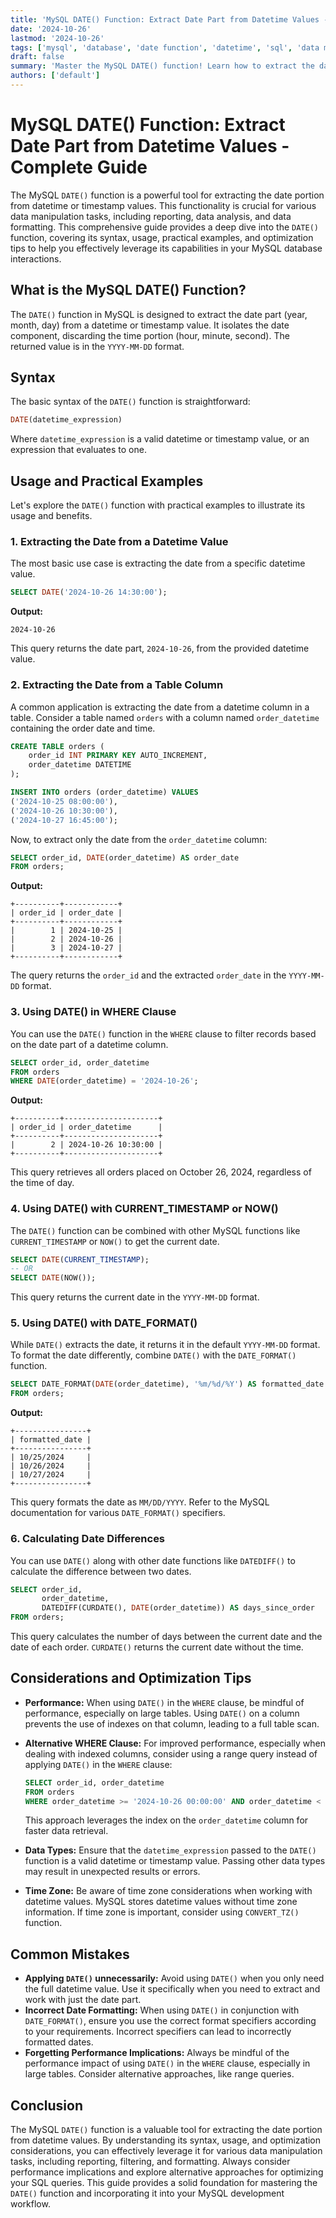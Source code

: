 ```yaml
---
title: 'MySQL DATE() Function: Extract Date Part from Datetime Values - Complete Guide'
date: '2024-10-26'
lastmod: '2024-10-26'
tags: ['mysql', 'database', 'date function', 'datetime', 'sql', 'data manipulation', 'date extraction', 'date format']
draft: false
summary: 'Master the MySQL DATE() function! Learn how to extract the date part from datetime values, format dates, and use it effectively in your SQL queries with practical examples and optimization tips.'
authors: ['default']
---
```


# MySQL DATE() Function: Extract Date Part from Datetime Values - Complete Guide

The MySQL `DATE()` function is a powerful tool for extracting the date portion from datetime or timestamp values.  This functionality is crucial for various data manipulation tasks, including reporting, data analysis, and data formatting.  This comprehensive guide provides a deep dive into the `DATE()` function, covering its syntax, usage, practical examples, and optimization tips to help you effectively leverage its capabilities in your MySQL database interactions.

## What is the MySQL DATE() Function?

The `DATE()` function in MySQL is designed to extract the date part (year, month, day) from a datetime or timestamp value.  It isolates the date component, discarding the time portion (hour, minute, second). The returned value is in the `YYYY-MM-DD` format.

## Syntax

The basic syntax of the `DATE()` function is straightforward:

```sql
DATE(datetime_expression)
```

Where `datetime_expression` is a valid datetime or timestamp value, or an expression that evaluates to one.

## Usage and Practical Examples

Let's explore the `DATE()` function with practical examples to illustrate its usage and benefits.

### 1. Extracting the Date from a Datetime Value

The most basic use case is extracting the date from a specific datetime value.

```sql
SELECT DATE('2024-10-26 14:30:00');
```

**Output:**

```
2024-10-26
```

This query returns the date part, `2024-10-26`, from the provided datetime value.

### 2. Extracting the Date from a Table Column

A common application is extracting the date from a datetime column in a table.  Consider a table named `orders` with a column named `order_datetime` containing the order date and time.

```sql
CREATE TABLE orders (
    order_id INT PRIMARY KEY AUTO_INCREMENT,
    order_datetime DATETIME
);

INSERT INTO orders (order_datetime) VALUES
('2024-10-25 08:00:00'),
('2024-10-26 10:30:00'),
('2024-10-27 16:45:00');
```

Now, to extract only the date from the `order_datetime` column:

```sql
SELECT order_id, DATE(order_datetime) AS order_date
FROM orders;
```

**Output:**

```
+----------+------------+
| order_id | order_date |
+----------+------------+
|        1 | 2024-10-25 |
|        2 | 2024-10-26 |
|        3 | 2024-10-27 |
+----------+------------+
```

The query returns the `order_id` and the extracted `order_date` in the `YYYY-MM-DD` format.

### 3. Using DATE() in WHERE Clause

You can use the `DATE()` function in the `WHERE` clause to filter records based on the date part of a datetime column.

```sql
SELECT order_id, order_datetime
FROM orders
WHERE DATE(order_datetime) = '2024-10-26';
```

**Output:**

```
+----------+---------------------+
| order_id | order_datetime      |
+----------+---------------------+
|        2 | 2024-10-26 10:30:00 |
+----------+---------------------+
```

This query retrieves all orders placed on October 26, 2024, regardless of the time of day.

### 4.  Using DATE() with CURRENT_TIMESTAMP or NOW()

The `DATE()` function can be combined with other MySQL functions like `CURRENT_TIMESTAMP` or `NOW()` to get the current date.

```sql
SELECT DATE(CURRENT_TIMESTAMP);
-- OR
SELECT DATE(NOW());
```

This query returns the current date in the `YYYY-MM-DD` format.

### 5. Using DATE() with DATE_FORMAT()

While `DATE()` extracts the date, it returns it in the default `YYYY-MM-DD` format. To format the date differently, combine `DATE()` with the `DATE_FORMAT()` function.

```sql
SELECT DATE_FORMAT(DATE(order_datetime), '%m/%d/%Y') AS formatted_date
FROM orders;
```

**Output:**

```
+----------------+
| formatted_date |
+----------------+
| 10/25/2024     |
| 10/26/2024     |
| 10/27/2024     |
+----------------+
```

This query formats the date as `MM/DD/YYYY`. Refer to the MySQL documentation for various `DATE_FORMAT()` specifiers.

### 6.  Calculating Date Differences

You can use `DATE()` along with other date functions like `DATEDIFF()` to calculate the difference between two dates.

```sql
SELECT order_id,
       order_datetime,
       DATEDIFF(CURDATE(), DATE(order_datetime)) AS days_since_order
FROM orders;
```

This query calculates the number of days between the current date and the date of each order. `CURDATE()` returns the current date without the time.

## Considerations and Optimization Tips

* **Performance:**  When using `DATE()` in the `WHERE` clause, be mindful of performance, especially on large tables.  Using `DATE()` on a column prevents the use of indexes on that column, leading to a full table scan.
* **Alternative WHERE Clause:** For improved performance, especially when dealing with indexed columns, consider using a range query instead of applying `DATE()` in the `WHERE` clause:

   ```sql
   SELECT order_id, order_datetime
   FROM orders
   WHERE order_datetime >= '2024-10-26 00:00:00' AND order_datetime < '2024-10-27 00:00:00';
   ```

   This approach leverages the index on the `order_datetime` column for faster data retrieval.

* **Data Types:** Ensure that the `datetime_expression` passed to the `DATE()` function is a valid datetime or timestamp value. Passing other data types may result in unexpected results or errors.
* **Time Zone:** Be aware of time zone considerations when working with datetime values.  MySQL stores datetime values without time zone information.  If time zone is important, consider using `CONVERT_TZ()` function.

## Common Mistakes

* **Applying `DATE()` unnecessarily:**  Avoid using `DATE()` when you only need the full datetime value. Use it specifically when you need to extract and work with just the date part.
* **Incorrect Date Formatting:** When using `DATE()` in conjunction with `DATE_FORMAT()`, ensure you use the correct format specifiers according to your requirements.  Incorrect specifiers can lead to incorrectly formatted dates.
* **Forgetting Performance Implications:** Always be mindful of the performance impact of using `DATE()` in the `WHERE` clause, especially in large tables.  Consider alternative approaches, like range queries.

## Conclusion

The MySQL `DATE()` function is a valuable tool for extracting the date portion from datetime values.  By understanding its syntax, usage, and optimization considerations, you can effectively leverage it for various data manipulation tasks, including reporting, filtering, and formatting.  Always consider performance implications and explore alternative approaches for optimizing your SQL queries. This guide provides a solid foundation for mastering the `DATE()` function and incorporating it into your MySQL development workflow.